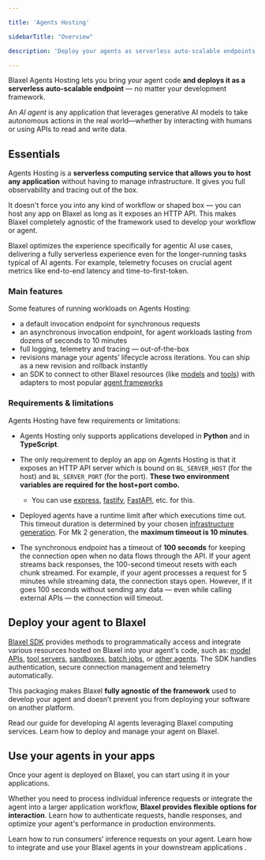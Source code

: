 ```yaml
---

title: 'Agents Hosting'

sidebarTitle: "Overview"

description: 'Deploy your agents as serverless auto-scalable endpoints.'

---
```


Blaxel Agents Hosting lets you bring your agent code **and deploys it as a serverless auto-scalable endpoint** — no matter your development framework. 

An *AI agent* is any application that leverages generative AI models to take autonomous actions in the real world—whether by interacting with humans or using APIs to read and write data. 

## Essentials

Agents Hosting is a **serverless computing service that allows you to host any application** without having to manage infrastructure. It gives you full observability and tracing out of the box.

It doesn't force you into any kind of workflow or shaped box — you can host any app on Blaxel as long as it exposes an HTTP API. This makes Blaxel completely agnostic of the framework used to develop your workflow or agent.

Blaxel optimizes the experience specifically for agentic AI use cases, delivering a fully serverless experience even for the longer-running tasks typical of AI agents. For example, telemetry focuses on crucial agent metrics like end-to-end latency and time-to-first-token. 

### Main features

Some features of running workloads on Agents Hosting:

- a default invocation endpoint for synchronous requests
- an asynchronous invocation endpoint, for agent workloads lasting from dozens of seconds to 10 minutes
- full logging, telemetry and tracing — out-of-the-box
- revisions manage your agents’ lifecycle across iterations. You can ship as a new revision and rollback instantly
- an SDK to connect to other Blaxel resources (like [models](../Models/Overview) and [tools](../Functions/Overview)) with adapters to most popular [agent frameworks](../Frameworks/Overview)

### Requirements & limitations

Agents Hosting have few requirements or limitations:

- Agents Hosting only supports applications developed in **Python** and in **TypeScript**.

- The only requirement to deploy an app on Agents Hosting is that it exposes an HTTP API server which is bound on `BL_SERVER_HOST` (for the host) and `BL_SERVER_PORT` (for the port). **These two environment variables are required for the host+port combo.**
    - You can use [express](https://expressjs.com/), [fastify](https://fastify.dev/), [FastAPI](https://fastapi.tiangolo.com/), etc. for this.

- Deployed agents have a runtime limit after which executions time out. This timeout duration is determined by your chosen [infrastructure generation](../Infrastructure/Gens). For Mk 2 generation, the **maximum timeout is 10 minutes**.

- The synchronous endpoint has a timeout of **100 seconds** for keeping the connection open when no data flows through the API. If your agent streams back responses, the 100-second timeout resets with each chunk streamed. For example, if your agent processes a request for 5 minutes while streaming data, the connection stays open. However, if it goes 100 seconds without sending any data — even while calling external APIs — the connection will timeout.

## Deploy your agent to Blaxel

[Blaxel SDK](../sdk-reference/introduction) provides methods to programmatically access and integrate various resources hosted on Blaxel into your agent's code, such as: [model APIs](../Models/Overview), [tool servers](../Functions/Overview), [sandboxes](../Sandboxes/Overview), [batch jobs](../Jobs/Overview), or [other agents](Overview). The SDK handles authentication, secure connection management and telemetry automatically.

This packaging makes Blaxel **fully agnostic of the framework** used to develop your agent and doesn’t prevent you from deploying your software on another platform.

<Card title="Develop an agent using Blaxel resources" icon="robot" href="/Agents/Develop-an-agent">
Read our guide for developing AI agents leveraging Blaxel computing services.
</Card>

<Card title="Deploy an agent on Blaxel" icon="rocket" href="/Agents/Deploy-an-agent">
Learn how to deploy and manage your agent on Blaxel.
</Card>

## Use your agents in your apps

Once your agent is deployed on Blaxel, you can start using it in your applications. 

Whether you need to process individual inference requests or integrate the agent into a larger application workflow, **Blaxel provides flexible options for interaction**. Learn how to authenticate requests, handle responses, and optimize your agent's performance in production environments.

<CardGroup cols={2}>

<Card title="Query agents" icon="bolt" href="/Agents/Query-agents">
Learn how to run consumers’ inference requests on your agent. 
</Card>

<Card title="Integrate in apps" icon="display" href="/Agents/Integrate-in-apps">
Learn how to integrate and use your Blaxel agents in your downstream applications . 
</Card>

</CardGroup>